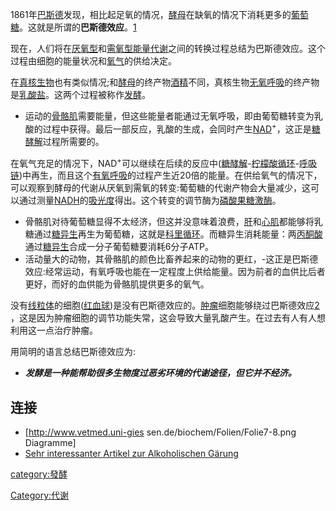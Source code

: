 {{unreferenced|time=2014-09-01}}
1861年[[巴斯德|巴斯德]]发现，相比起足氧的情况，[[酵母|酵母]]在缺氧的情况下消耗更多的[[葡萄糖|葡萄糖]]。这就是所谓的'''巴斯德效应'''。[https://www.britannica.com/biography/Louis-Pasteur/Research-career#ref365146] {{Wayback|url=https://www.britannica.com/biography/Louis-Pasteur/Research-career#ref365146 |date=20210603075928 }}

现在，人们将在[[厌氧型|厌氧型]]和[[需氧型|需氧型]][[能量代谢|能量代谢]]之间的转换过程总结为巴斯德效应。这个过程由细胞的能量状况和[[氧气|氧气]]的供给决定。

在[[真核生物|真核生物]]也有类似情况;和[[酵母|酵母]]的终产物[[酒精|酒精]]不同，真核生物[[无氧呼吸|无氧呼吸]]的终产物是[[乳酸|乳酸盐]]。这两个过程被称作[[发酵|发酵]]。
*运动的[[骨骼肌|骨骼肌]]需要能量，但这些能量者能通过无氧呼吸，即由葡萄糖转变为乳酸的过程中获得。最后一部反应，乳酸的生成，会同时产生[[烟酰胺腺嘌呤二核苷酸|NAD]]<sup>+</sup>，这正是[[糖酵解|糖酵解]]过程所需要的。

在氧气充足的情况下，NAD<sup>+</sup>可以继续在后续的反应中([[糖酵解|糖酵解]]-[[柠檬酸循环|柠檬酸循环]]-[[呼吸链|呼吸链]])中再生，而且这个[[有氧呼吸|有氧呼吸]]的过程产生近20倍的能量。在供给氧气的情况下，可以观察到酵母的代谢从厌氧到需氧的转变:葡萄糖的代谢产物会大量减少，这可以通过测量[[NADH|NADH]]的[[吸光度|吸光度]]得出。这个转变的调节酶为[[磷酸果糖激酶|磷酸果糖激酶]]。 
*骨骼肌对待葡萄糖显得不太经济，但这并没意味着浪费，[[肝|肝]]和[[心肌|心肌]]都能够将乳糖通过[[糖异生|糖异生]]再生为葡萄糖，这就是[[科里循环|科里循环]]。而糖异生消耗能量：两[[丙酮酸|丙酮酸]]通过[[糖异生|糖异生]]合成一分子葡萄糖要消耗6分子ATP。
*活动量大的动物，其骨骼肌的颜色比畜养起来的动物的更红，-这正是巴斯德效应:经常运动，有氧呼吸也能在一定程度上供给能量。因为前者的血供比后者更好，而好的血供能为骨骼肌提供更多的氧气。

没有[[线粒体|线粒体]]的细胞([[红血球|红血球]])是没有巴斯德效应的。[[肿瘤|肿瘤]]细胞能够绕过巴斯德效应[https://www.longdom.org/open-access/cancer-cell-growth--a-mini-review-part2-crabtree-effect-pasteur-effect-pyruvate-kinasetrient-2161-1009-1000372.pdf] {{Wayback|url=https://www.longdom.org/open-access/cancer-cell-growth--a-mini-review-part2-crabtree-effect-pasteur-effect-pyruvate-kinasetrient-2161-1009-1000372.pdf |date=20210602212824 }}，这是因为肿瘤细胞的调节功能失常，这会导致大量乳酸产生。在过去有人有人想利用这一点治疗肿瘤。

用简明的语言总结巴斯德效应为:
*'''''发酵是一种能帮助很多生物度过恶劣环境的代谢途径，但它并不经济。'''''

==连接==

*[http://www.vetmed.uni-gies<!--sic!-->sen.de/biochem/Folien/Folie7-8.png Diagramme] {{Wayback|url=http://www.vetmed.uni-giessen.de/biochem/Folien/Folie7-8.png |date=20110927204343 }}
* [http://www.isoliert.de/gaerung.php Sehr interessanter Artikel zur Alkoholischen Gärung] {{Wayback|url=http://www.isoliert.de/gaerung.php |date=20060529091816 }}

[[category:發酵|category:發酵]]
[[Category:代谢|Category:代谢]]